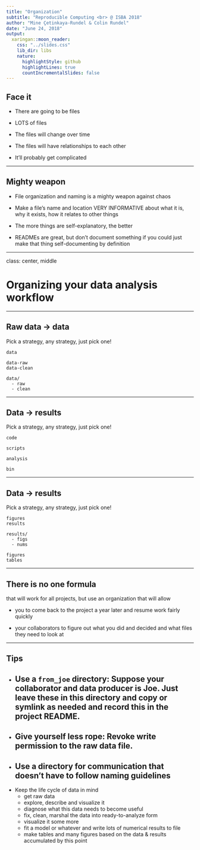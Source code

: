 ```yaml
---
title: "Organization"
subtitle: "Reproducible Computing <br> @ ISBA 2018"
author: "Mine Çetinkaya-Rundel & Colin Rundel"
date: "June 24, 2018"
output:
  xaringan::moon_reader:
    css: "../slides.css"
    lib_dir: libs
    nature:
      highlightStyle: github
      highlightLines: true
      countIncrementalSlides: false
---
```


## Face it

- There are going to be files

- LOTS of files

- The files will change over time

- The files will have relationships to each other

- It'll probably get complicated

---

## Mighty weapon

- File organization and naming is a mighty weapon against chaos

- Make a file's name and location VERY INFORMATIVE about what it is, why it exists, how it relates to other things

- The more things are self-explanatory, the better

- READMEs are great, but don't document something if you could just make that thing self-documenting by definition

---

class: center, middle

# Organizing your data analysis workflow

---

## Raw data $\rightarrow$ data

Pick a strategy, any strategy, just pick one!

~~~
data

data-raw
data-clean

data/
  - raw
  - clean
~~~

---

## Data $\rightarrow$ results

Pick a strategy, any strategy, just pick one!

~~~
code

scripts

analysis

bin
~~~

---

## Data $\rightarrow$ results

Pick a strategy, any strategy, just pick one!

~~~
figures
results

results/
  - figs
  - nums

figures
tables
~~~
</div>

---

## There is no one formula

that will work for all projects, but use an organization that will allow

- you to come back to the project a year later and resume work fairly quickly

- your collaborators to figure out what you did and decided and what files they need to look at

---

## Tips

- Use a `from_joe` directory: Suppose your collaborator and data producer is Joe. Just leave these in this directory and copy or symlink as needed and record this in the project README.
--

- Give yourself less rope: Revoke write permission to the raw data file.
--

- Use a directory for communication that doesn't have to follow naming guidelines
--

- Keep the life cycle of data in mind
  - get raw data
  - explore, describe and visualize it
  - diagnose what this data needs to become useful
  - fix, clean, marshal the data into ready-to-analyze form
  - visualize it some more
  - fit a model or whatever and write lots of numerical results to file
  - make tables and many figures based on the data & results accumulated by this point
